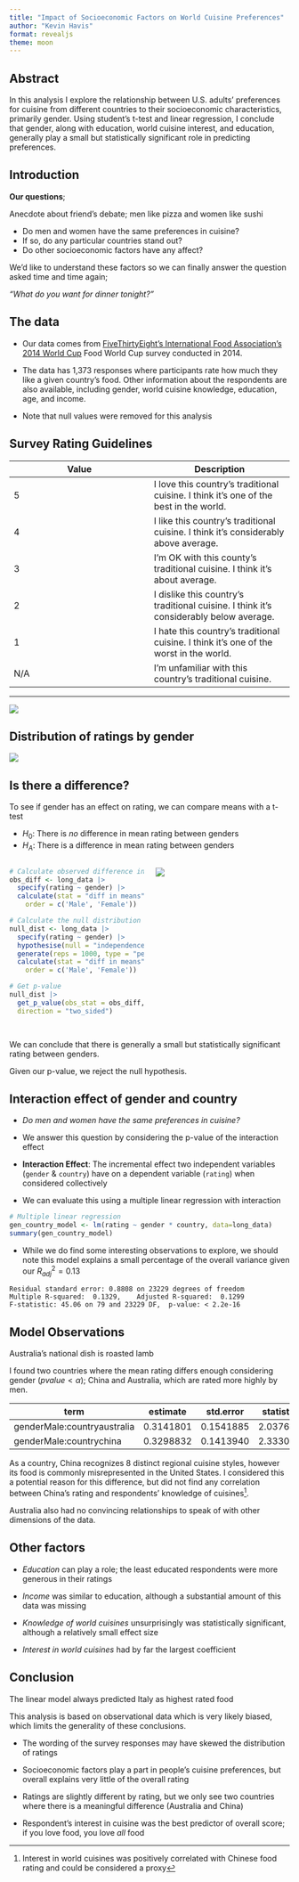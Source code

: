 ```yaml
---
title: "Impact of Socioeconomic Factors on World Cuisine Preferences"
author: "Kevin Havis"
format: revealjs
theme: moon
---
```


## Abstract

In this analysis I explore the relationship between U.S. adults' preferences for cuisine from different countries to their socioeconomic characteristics, primarily gender. Using student's t-test and linear regression, I conclude that gender, along with education, world cuisine interest, and education, generally play a small but statistically significant role in predicting preferences.

## Introduction {.smaller}

**Our questions**;

::: notes
Anecdote about friend's debate; men like pizza and women like sushi
:::

-   Do men and women have the same preferences in cuisine?
-   If so, do any particular countries stand out?
-   Do other socioeconomic factors have any affect?

We'd like to understand these factors so we can finally answer the question asked time and time again;

:::: fragment
::: r-fit-text
*"What do you want for dinner tonight?"*
:::
::::

## The data

-   Our data comes from [FiveThirtyEight's International Food Association's 2014 World Cup](https://fivethirtyeight.com/features/the-fivethirtyeight-international-food-associations-2014-world-cup/) Food World Cup survey conducted in 2014.

-   The data has 1,373 responses where participants rate how much they like a given country's food. Other information about the respondents are also available, including gender, world cuisine knowledge, education, age, and income.

-   Note that null values were removed for this analysis

## Survey Rating Guidelines {.smaller}

| Value | Description |
|------------------------------------|------------------------------------|
| 5 | I love this country's traditional cuisine. I think it's one of the best in the world. |
| 4 | I like this country's traditional cuisine. I think it's considerably above average. |
| 3 | I'm OK with this county's traditional cuisine. I think it's about average. |
| 2 | I dislike this country's traditional cuisine. I think it's considerably below average. |
| 1 | I hate this country's traditional cuisine. I think it's one of the worst in the world. |
| N/A | I'm unfamiliar with this country's traditional cuisine. |

------------------------------------------------------------------------

![](native_food_presentation_files/imgs/rating_by_gender_country.png){fig-align="center"}

## Distribution of ratings by gender

![](native_food_presentation_files/imgs/rating_gender_distrib.png)

## Is there a difference? {.smaller}

To see if gender has an effect on rating, we can compare means with a t-test

-   $H_0$: There is *no* difference in mean rating between genders
-   $H_A$: There is a difference in mean rating between genders

::::::: columns
:::: {.column width="50%"}
::: fragment
``` r
# Calculate observed difference in means    
obs_diff <- long_data |> 
  specify(rating ~ gender) |> 
  calculate(stat = "diff in means",
    order = c('Male', 'Female'))

# Calculate the null distribution
null_dist <- long_data |> 
  specify(rating ~ gender) |> 
  hypothesise(null = "independence") |> 
  generate(reps = 1000, type = "permute") |> 
  calculate(stat = "diff in means",
    order = c('Male', 'Female'))

# Get p-value
null_dist |> 
  get_p_value(obs_stat = obs_diff,
  direction = "two_sided")
  
```
:::
::::

:::: {.column width="50%"}
::: fragment
![](native_food_presentation_files/imgs/null_dist.png)
:::
::::
:::::::

::: fragment
We can conclude that there is generally a small but statistically significant rating between genders.

Given our p-value, we reject the null hypothesis.
:::

## Interaction effect of gender and country {.smaller}

-   *Do men and women have the same preferences in cuisine?*

-   We answer this question by considering the p-value of the interaction effect

-   **Interaction Effect**: The incremental effect two independent variables (`gender` & `country`) have on a dependent variable (`rating`) when considered collectively

-   We can evaluate this using a multiple linear regression with interaction

``` r
# Multiple linear regression
gen_country_model <- lm(rating ~ gender * country, data=long_data)
summary(gen_country_model)
```

-   While we do find some interesting observations to explore, we should note this model explains a small percentage of the overall variance given our $R_{adj}^2 = 0.13$

```         
Residual standard error: 0.8808 on 23229 degrees of freedom
Multiple R-squared:  0.1329,    Adjusted R-squared:  0.1299 
F-statistic: 45.06 on 79 and 23229 DF,  p-value: < 2.2e-16
```

## Model Observations {.smaller}

::: notes
Australia's national dish is roasted lamb
:::

I found two countries where the mean rating differs enough considering gender ($pvalue<\alpha$); China and Australia, which are rated more highly by men.

| term                        | estimate  | std.error | statistic | p.value        |
|--------------------|-------------|-------------|-------------|-------------|
| genderMale:countryaustralia | 0.3141801 | 0.1541885 | 2.037636  | **0.04159765** |
| genderMale:countrychina     | 0.3298832 | 0.1413940 | 2.333077  | **0.01965260** |

As a country, China recognizes 8 distinct regional cuisine styles, however its food is commonly misrepresented in the United States. I considered this a potential reason for this difference, but did not find any correlation between China's rating and respondents' knowledge of cuisines[^1].

[^1]: Interest in world cuisines was positively correlated with Chinese food rating and could be considered a proxy

Australia also had no convincing relationships to speak of with other dimensions of the data.

## Other factors

-   *Education* can play a role; the least educated respondents were more generous in their ratings

-   *Income* was similar to education, although a substantial amount of this data was missing

-   *Knowledge of world cuisines* unsurprisingly was statistically significant, although a relatively small effect size

-   *Interest in world cuisines* had by far the largest coefficient

## Conclusion {.smaller}

::: notes
The linear model always predicted Italy as highest rated food
:::

This analysis is based on observational data which is very likely biased, which limits the generality of these conclusions.

-   The wording of the survey responses may have skewed the distribution of ratings

-   Socioeconomic factors play a part in people's cuisine preferences, but overall explains very little of the overall rating

-   Ratings are slightly different by rating, but we only see two countries where there is a meaningful difference (Australia and China)

-   Respondent's interest in cuisine was the best predictor of overall score; if you love food, you love *all* food
